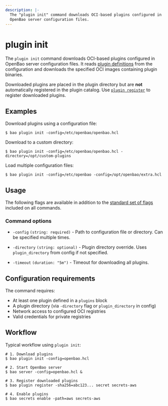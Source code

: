 ```yaml
---
description: |-
  The "plugin init" command downloads OCI-based plugins configured in 
  OpenBao server configuration files.
---
```


# plugin init

The `plugin init` command downloads OCI-based plugins configured in OpenBao server configuration files. It reads [plugin definitions](/docs/configuration/oci-plugins) from the configuration and downloads the specified OCI images containing plugin binaries.

Downloaded plugins are placed in the plugin directory but are **not** automatically registered in the plugin catalog. Use [`plugin register`](/docs/commands/plugin/register) to register downloaded plugins.

## Examples

Download plugins using a configuration file:

```shell-session
$ bao plugin init -config=/etc/openbao/openbao.hcl
```

Download to a custom directory:

```shell-session
$ bao plugin init -config=/etc/openbao/openbao.hcl -directory=/opt/custom-plugins
```

Load multiple configuration files:

```shell-session
$ bao plugin init -config=/etc/openbao -config=/opt/openbao/extra.hcl
```

## Usage

The following flags are available in addition to the [standard set of flags](/docs/commands) included on all commands.

### Command options

- `-config` `(string: required)` - Path to configuration file or directory. Can be specified multiple times.

- `-directory` `(string: optional)` - Plugin directory override. Uses `plugin_directory` from config if not specified.

- `-timeout` `(duration: "5m")` - Timeout for downloading all plugins.

## Configuration requirements

The command requires:
- At least one plugin defined in a `plugins` block
- A plugin directory (via `-directory` flag or `plugin_directory` in config)
- Network access to configured OCI registries
- Valid credentials for private registries

## Workflow

Typical workflow using `plugin init`:

```shell-session
# 1. Download plugins
$ bao plugin init -config=openbao.hcl

# 2. Start OpenBao server
$ bao server -config=openbao.hcl &

# 3. Register downloaded plugins
$ bao plugin register -sha256=abc123... secret secrets-aws

# 4. Enable plugins
$ bao secrets enable -path=aws secrets-aws
```
